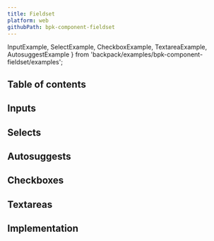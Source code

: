 ```yaml
---
title: Fieldset
platform: web
githubPath: bpk-component-fieldset
---
```




  InputExample,
  SelectExample,
  CheckboxExample,
  TextareaExample,
  AutosuggestExample
} from 'backpack/examples/bpk-component-fieldset/examples';

## Table of contents

## Inputs

<PresentationBlock>
  <InputExample />
</PresentationBlock>

## Selects

<PresentationBlock>
  <SelectExample />
</PresentationBlock>

## Autosuggests

<PresentationBlock>
  <AutosuggestExample />
</PresentationBlock>

## Checkboxes

<PresentationBlock>
  <CheckboxExample />
</PresentationBlock>

## Textareas

<PresentationBlock>
  <TextareaExample />
</PresentationBlock>

## Implementation

<Readme />
